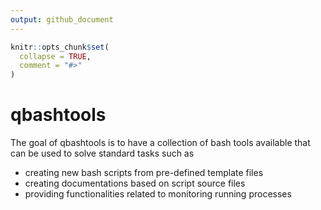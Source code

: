 ```yaml
---
output: github_document
---
```


<!-- README.md is generated from README.Rmd. Please edit that file -->

```r
knitr::opts_chunk$set(
  collapse = TRUE,
  comment = "#>"
)
```

# qbashtools

<!-- badges: start -->
<!-- badges: end -->

The goal of qbashtools is to have a collection of bash tools available that can 
be used to solve standard tasks such as

* creating new bash scripts from pre-defined template files
* creating documentations based on script source files
* providing functionalities related to monitoring running processes



